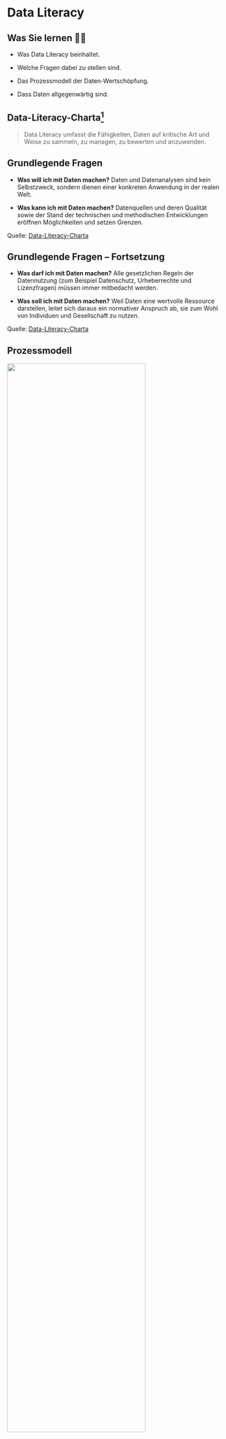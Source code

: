 # Data Literacy

## Was Sie lernen &#x1F469;&#x200D;&#x1F3EB; 

- Was Data Literacy beinhaltet.

- Welche Fragen dabei zu stellen sind.

- Das Prozessmodell der Daten-Wertschöpfung.

- Dass Daten allgegenwärtig sind.


## Data-Literacy-Charta^[[Data-Literacy-Charta](https://www.stifterverband.org/charta-data-literacy)] 

> Data Literacy umfasst die Fähigkeiten, Daten auf kritische Art und Weise zu sammeln, zu managen, zu bewerten und anzuwenden. 


## Grundlegende Fragen

- **Was will ich mit Daten machen?** Daten und Datenanalysen sind kein Selbstzweck, sondern dienen einer konkreten Anwendung in der realen Welt.

- **Was kann ich mit Daten machen?** Datenquellen und deren Qualität sowie der Stand der technischen und methodischen Entwicklungen eröffnen Möglichkeiten und setzen Grenzen.

::: aside 
Quelle: [Data-Literacy-Charta](https://www.stifterverband.org/charta-data-literacy)
:::

## Grundlegende Fragen -- Fortsetzung

- **Was darf ich mit Daten machen?** Alle gesetzlichen Regeln der Datennutzung (zum Beispiel Datenschutz, Urheberrechte und Lizenzfragen) müssen immer mitbedacht werden.

- **Was soll ich mit Daten machen?** Weil Daten eine wertvolle Ressource darstellen, leitet sich daraus ein normativer Anspruch ab, sie zum Wohl von Individuen und Gesellschaft zu nutzen.

::: aside 
Quelle: [Data-Literacy-Charta](https://www.stifterverband.org/charta-data-literacy)
:::


## Prozessmodell

![](img/DL-Framework.png){width=80% fig-align="center"}

::: aside
Quelle: Abbildung 6 aus [HFD 47/19 - Future Skills: Ein Framework für Data Literacy](https://hochschulforumdigitalisierung.de/sites/default/files/dateien/HFD_AP_Nr_47_DALI_Kompetenzrahmen_WEB.pdf)
:::

## Frage: Praxistransferaufgabe :muscle:

Auf welches Kompetenzfeld aus dem Prozessmodell der Daten-Wertschöpfung bezieht sich die Praxistransferaufgabe der Klausur?

- [**A**]{.green}: Datenkultur etablieren.

- [**B**]{.green}: Daten bereitstellen.

- [**C**]{.green}:  Daten auswerten.

- [**D**]{.green}: Ergebnisse interpretieren.

- [**E**]{.green}: Daten interpretieren.

- [**F**]{.green}: Handeln ableiten.

## Frage: Datenkompetent :muscle:

Stimmt die Aussage: *Um datenkompetent zu sein, reicht es aus gut rechnen zu können*?

- [**Ja**]{.green}

- [**Nein**]{.green}

## Frage: Datenkompetent :muscle:

Stimmt die Aussage: *Um datenkompetent zu sein, muss mensch nicht rechnen können*?

- [**Ja**]{.green}

- [**Nein**]{.green}

## Eine wackelige Brücke

Von *A1: Daten-Anwendung identifizieren* zu *F3: Wirkung evaluieren*:

::: center
<iframe src="https://giphy.com/embed/zQxOLmztiIWOs" width="432" height="315" frameBorder="0" class="giphy-embed" allowFullScreen></iframe>
:::

::: aside
Quelle: [GIPHY](https://giphy.com/gifs/animal-monkey-gibbon-zQxOLmztiIWOs)
:::

## Daten und Information

Gemäß [ISO/IEC 2382:2015](https://www.iso.org/standard/63598.html)

- sind **Daten** eine reinterpretierbare Darstellung von Informationen in einer formalisierten Weise, die für die Kommunikation, Interpretation oder Verarbeitung geeignet ist.

- ist **Information** Wissen über Objekte wie Fakten, Ereignisse, Dinge, Prozesse oder Ideen, einschließlich Konzepte, die in einem bestimmten Kontext eine bestimmte Bedeutung haben.

## Formen von Daten

Daten kommen in vielen Formen. U. a. als

- Tabellen mit Zahlen und/oder Zeichenketten.

- Texte

- Bilder

::: callout-important
## Wichtig
Daten sind nicht nur Zahlen, sondern Zahlen mit einem Kontext!^[[Cobb und Moore (1997)](https://doi.org/10.1080/00029890.1997.11990723)]
:::

## Frage: Ihre Daten :muscle: :ear:

Welche Daten stellen Sie gerade in diesem Moment bereit?


## Frage: Röntgenbilder :muscle:

Sind Röntgenbilder Daten?

- [**Ja**]{.green}

- [**Nein**]{.green}

## Frage: Modulziel &#x1F393; :muscle: :pencil:

Benennen Sie Gründe, warum eine Erfassung und statistische Auswertung von Daten für den Betrieb einer Praxis notwendig sind.

::: aside
Vergleiche Fragen:

- Was will ich mit Daten machen? 

- Was soll ich mit Daten machen?
:::

## Haben Sie gelernt? :eyes:

- Was Data Literacy beinhaltet.

- Welche Fragen dabei zu stellen sind.

- Das Prozessmodell der Daten-Wertschöpfung.

- Dass Daten allgegenwärtig sind.

